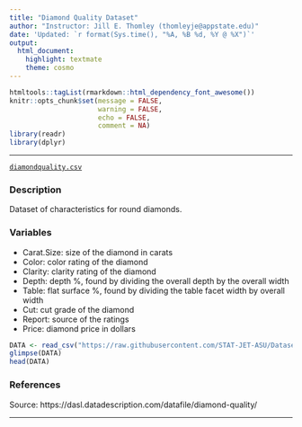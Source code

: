 ```yaml
---
title: "Diamond Quality Dataset"
author: "Instructor: Jill E. Thomley (thomleyje@appstate.edu)"
date: 'Updated: `r format(Sys.time(), "%A, %B %d, %Y @ %X")`'
output: 
  html_document: 
    highlight: textmate
    theme: cosmo
---
```


```r
htmltools::tagList(rmarkdown::html_dependency_font_awesome())
knitr::opts_chunk$set(message = FALSE, 
                      warning = FALSE, 
                      echo = FALSE,
                      comment = NA)
library(readr)
library(dplyr)
```
<hr>

<i class="fas fa-database"></i> [`diamondquality.csv`](https://raw.githubusercontent.com/STAT-JET-ASU/Datasets/master/Instructor/diamondquality.csv)

### Description

Dataset of characteristics for round diamonds.

### Variables

* Carat.Size: size of the diamond in carats
* Color: color rating of the diamond
* Clarity: clarity rating of the diamond
* Depth: depth %, found by dividing the overall depth by the overall width
* Table: flat surface %, found by dividing the table facet width by overall width
* Cut: cut grade of the diamond
* Report: source of the ratings
* Price: diamond price in dollars

```r
DATA <- read_csv("https://raw.githubusercontent.com/STAT-JET-ASU/Datasets/master/Instructor/diamondquality.csv")
glimpse(DATA)
head(DATA)
```

### References

Source: https://dasl.datadescription.com/datafile/diamond-quality/

<hr>

